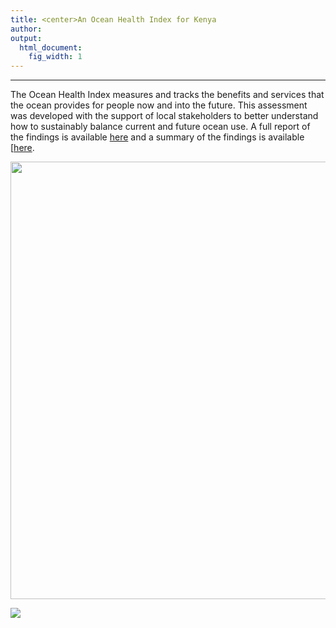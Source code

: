 ```yaml
---
title: <center>An Ocean Health Index for Kenya
author:  
output:
  html_document:
    fig_width: 1
---
```


----

The Ocean Health Index measures and tracks the benefits and services that the ocean provides for people now and into the future. This assessment was developed with the support of local stakeholders to better understand how to sustainably balance current and future ocean use. A full report of the findings is available [here](https://github.com/OHI-Science/ken/blob/master/region2017/reports/Preliminary%20Ocean%20Health%20Index%20Kenya%20Assessment_Technical%20Report_2018.pdf) and a summary of the findings is available [[here](https://github.com/OHI-Science/ken/blob/master/region2017/reports/Kenya_OHI_Brief.pdf).


<center><img src="images/school_fish_NOAA_David Burdick.jpg" width="700px"></center>  

[![](images/ohi-logo.png)](http://ohi-science.org)

